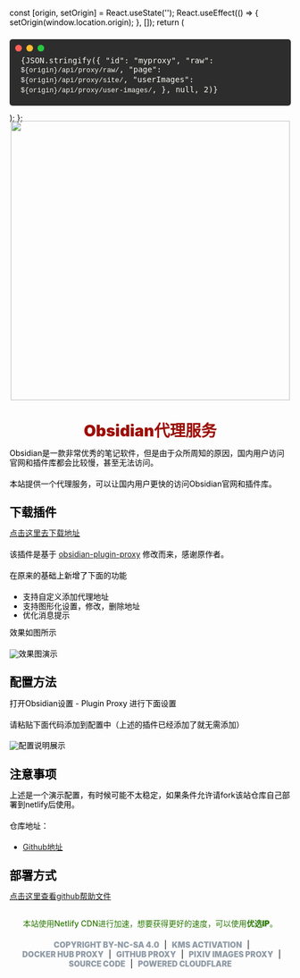 
  const [origin, setOrigin] = React.useState('');
  React.useEffect(() => {
    setOrigin(window.location.origin);
  }, []);
  return (
    <pre>
      {JSON.stringify({
        "id": "myproxy",
        "raw": `${origin}/api/proxy/raw/`,
        "page": `${origin}/api/proxy/site/`,
        "userImages": `${origin}/api/proxy/user-images/`,
      }, null, 2)}
    </pre>
  );
};

[//]: # (![]&#40;/images/obsidian.png&#41;)

<center><img src="https://obsidian.md/images/obsidian-logo-gradient.svg" width="500em" style="margin-top: -25px;"><br><h1>Obsidian代理服务</h1></center>

Obsidian是一款非常优秀的笔记软件，但是由于众所周知的原因，国内用户访问官网和插件库都会比较慢，甚至无法访问。

本站提供一个代理服务，可以让国内用户更快的访问Obsidian官网和插件库。

## 下载插件

[点击这里去下载地址](https://github.com/gslnzfq/obsidian-plugin-proxy/releases)

该插件是基于 [obsidian-plugin-proxy](https://github.com/binyu1231/obsidian-plugin-proxy) 修改而来，感谢原作者。

在原来的基础上新增了下面的功能

- 支持自定义添加代理地址
- 支持图形化设置，修改，删除地址
- 优化消息提示

效果如图所示

![效果图演示](/images/feature.png)

## 配置方法

打开Obsidian设置 - Plugin Proxy 进行下面设置

请粘贴下面代码添加到配置中（上述的插件已经添加了就无需添加）

<ShowUrl/>

![配置说明展示](/images/obsidian_proxy.jpg)

## 注意事项

上述是一个演示配置，有时候可能不太稳定，如果条件允许请fork该站仓库自己部署到netlify后使用。

仓库地址：

- [Github地址](https://github.com/gslnzfq/obsidian-proxy-server)

## 部署方式

[点击这里查看github帮助文件](https://github.com/gslnzfq/obsidian-proxy-server)
<style>
          body {
              font-family: -apple-system, BlinkMacSystemFont, "Segoe UI", Roboto, "Helvetica Neue", Arial, sans-serif;
              line-height: 1.2;
              color: #000;
              margin: 0;
              padding: 30px;
          }
          .container {
              max-width: 1320px;
              margin: 0 auto;
              padding: 20px;
          }
          h1 {
              font-size: 2em;
              margin-bottom: 0.5em;
              color: #9d0e06;
              font-weight: 900;
          }
          p {
              margin-bottom: 1.5em;
          }
          pre {
              background: #2d2d2d;
              color: #f8f8f2;
              padding: 30px 20px 20px;
              border-radius: 5px;
              overflow-x: auto;
              position: relative;
          }
          pre::before {
              content: " ";
              display: block;
              position: absolute;
              top: 10px;
              left: 10px;
              width: 12px;
              height: 12px;
              background: #ff5f56;
              border-radius: 50%;
              box-shadow: 20px 0 0 #ffbd2e, 40px 0 0 #27c93f;
          }
          code {
              font-family: "SFMono-Regular", Consolas, "Liberation Mono", Menlo, Courier, monospace;
              font-size: 0.875em;
          }
          .copy-button {
              position: absolute;
              top: 10px;
              right: 10px;
              background: #007aff;
              color: white;
              border: none;
              padding: 5px 10px;
              border-radius: 5px;
              cursor: pointer;
              opacity: 0;
              transition: opacity 0.3s;
          }
          pre:hover .copy-button {
              opacity: 1;
          }
          .custom-button {
              display: inline-block;
              padding: 0 5px;
              color: #919ca7;
              text-align: center;
              text-decoration: none;
              font-size: 14px;
              font-weight: 900;
              cursor: pointer;
          }
          .custom-button:hover {
              background-color: #7c858e;
              color: #ffffff;
          }        
      </style>
<center style="margin-top: 2rem;"><p style="color: #2a7903;font-size: 14px;font-weight: 500;">本站使用Netlify CDN进行加速，想要获得更好的速度，可以使用<a href="https://github.com/XIU2/CloudflareSpeedTest" class="" style="text-decoration: none; color: #2a7903; font-weight: 900;" fr-bold-1990a686db2="">优选IP</a>。</p><a href="http://creativecommons.org/licenses/by-nc-sa/4.0/" class="custom-button" fr-bold-1990a686db2="">COPYRIGHT BY-NC-SA 4.0</a> | <a href="https://ikms.eu.org" class="custom-button" fr-bold-1990a686db2="">KMS ACTIVATION</a> | <a href="https://docker.everyhub.top" class="custom-button" fr-bold-1990a686db2="">DOCKER HUB PROXY</a> | <a href="https://git.everyhub.top" class="custom-button" fr-bold-1990a686db2="">GITHUB PROXY</a> | <a href="https://pixiv.everyhub.top" class="custom-button" fr-bold-1990a686db2="">PIXIV IMAGES PROXY</a> | <a href="https://github.com/jonssonyan/cf-workers-proxy" class="custom-button" fr-bold-1990a686db2="">SOURCE CODE</a> | <a href="https://cloudflare.com" class="custom-button" fr-bold-1990a686db2="">POWERED CLOUDFLARE</a></center>
